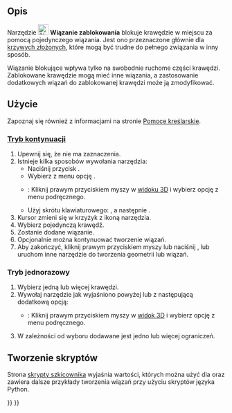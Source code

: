 <languages/>

{{Docnav/pl
|[[Sketcher_ConstrainSymmetric/pl|Wiązanie symetrii]]
|[[Sketcher_ConstrainSnellsLaw/pl|Wiązanie prawo Snell'a]]
|[[Sketcher_Workbench/pl|środowisko pracy Szkicownik]]
|IconL=Constraint_Symmetric.svg
|IconR=Sketcher_ConstrainSnellsLaw.svg‎
|IconC=Workbench_Sketcher.svg
}}

{{GuiCommand/pl
|Name=Sketcher ConstrainBlock
|Name/pl=Szkicownik: Wiązanie zablokowania
|MenuLocation=Szkic → Wiązania szkicownika → Wiązanie zablokowania
|Workbenches=[[Sketcher_Workbench/pl|Szkicownik]]
|Shortcut={{KEY|K}} {{KEY|B}}
|Version=0.17
|SeeAlso=[[Sketcher_ConstrainLock/pl|Wiązanie blokady odległości]]
}}

<span id="Description"></span>
==Opis==

Narzędzie [[Image:Sketcher_ConstrainBlock.svg|24px]] '''Wiązanie zablokowania''' blokuje krawędzie w miejscu za pomocą pojedynczego wiązania. Jest ono przeznaczone głównie dla [[Sketcher_CreateBSpline/p|krzywych złożonych]], które mogą być trudne do pełnego związania w inny sposób.

Wiązanie blokujące wpływa tylko na swobodnie ruchome części krawędzi. Zablokowane krawędzie mogą mieć inne wiązania, a zastosowanie dodatkowych wiązań do zablokowanej krawędzi może ją zmodyfikować.

<span id="Usage"></span>
==Użycie==

Zapoznaj się również z informacjami na stronie [[Sketcher_Workbench/pl#Pomoce_kreślarskie|Pomoce kreślarskie]].

<span id="Continue_mode"></span>
===[[Sketcher_Workbench/pl#Tryby_kontynuacji|Tryb kontynuacji]]===

# Upewnij się, że nie ma zaznaczenia.
# Istnieje kilka sposobów wywołania narzędzia:
#* Naciśnij przycisk {{Button|[[Image:Sketcher_ConstrainBlock.svg|16px]] '''Wiązanie zablokowania'''}}.
#* Wybierz z menu opcję {{MenuCommand|Szkic → Wiązania szkicownika → [[Image:Sketcher_ConstrainBlock.svg|16px]] Wiązanie zablokowania}}.
#* {{Version/pl|1.0}}: Kliknij prawym przyciskiem myszy w [[3D_view/pl|widoku 3D]] i wybierz opcję {{MenuCommand|Wiązanie → [[Image:Sketcher_ConstrainBlock.svg|16px]] Wiązanie zablokowania}} z menu podręcznego.
#* Użyj skrótu klawiaturowego: {{KEY|K}}, a następnie {{KEY|B}}.
# Kursor zmieni się w krzyżyk z ikoną narzędzia.
# Wybierz pojedynczą krawędź.
# Zostanie dodane wiązanie.
# Opcjonalnie można kontynuować tworzenie wiązań.
# Aby zakończyć, kliknij prawym przyciskiem myszy lub naciśnij {{KEY|Esc}}, lub uruchom inne narzędzie do tworzenia geometrii lub wiązań.

<span id="Run-once_mode"></span>
===Tryb jednorazowy===

# Wybierz jedną lub więcej krawędzi.
# Wywołaj narzędzie jak wyjaśniono powyżej lub z następującą dodatkową opcją:
#* {{Version/pl|1.0}}: Kliknij prawym przyciskiem myszy w [[3D_view/pl|widok 3D]] i wybierz opcję {{MenuCommand|[[Image:Sketcher_ConstrainBlock.svg|16px]] Wiązanie zablokowania}} z menu podręcznego.
# W zależności od wyboru dodawane jest jedno lub więcej ograniczeń.

<span id="Scripting"></span>
==Tworzenie skryptów==

{{Code|code=Sketch.addConstraint(Sketcher.Constraint('Block', Edge))}}

Strona [[Sketcher_scripting/pl|skrypty szkicownika]] wyjaśnia wartości, których można użyć dla {{incode|Krawędzi}} oraz zawiera dalsze przykłady tworzenia wiązań przy użyciu skryptów języka Python.


{{Docnav/pl
|[[Sketcher_ConstrainSymmetric/pl|Wiązanie symetrii]]
|[[Sketcher_ConstrainSnellsLaw/pl|Wiązanie prawo Snell'a]]
|[[Sketcher_Workbench/pl|środowisko pracy Szkicownik]]
|IconL=Constraint_Symmetric.svg
|IconR=Sketcher_ConstrainSnellsLaw.svg‎
|IconC=Workbench_Sketcher.svg
}}

{{Sketcher_Tools_navi{{#translation:}}}}
{{Userdocnavi{{#translation:}}}}